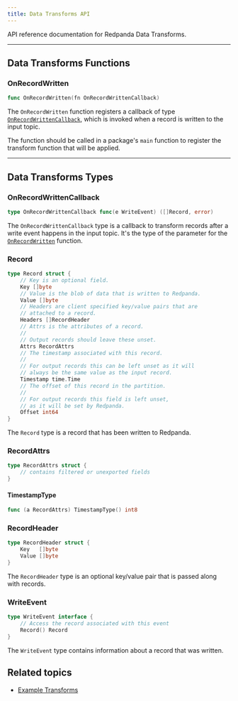 ```yaml
---
title: Data Transforms API
---
```


<head>
    <meta name="title" content="Data Transforms API | Redpanda Docs"/>
    <meta name="description" content="Working with data transformation APIs in Redpanda."/>
    <link rel="canonical" href="https://docs.redpanda.com/docs/labs/data-transform-api/" />
</head>


<TechPreviewBadge/>

API reference documentation for Redpanda Data Transforms.

---

## Data Transforms Functions

### OnRecordWritten

```go
func OnRecordWritten(fn OnRecordWrittenCallback)
```

The `OnRecordWritten` function registers a callback of type [`OnRecordWrittenCallback`](#onrecordwrittencallback), which is invoked when a record is written to the input topic.

The function should be called in a package's `main` function to register the transform function that will be applied.

---

## Data Transforms Types

### OnRecordWrittenCallback

```go
type OnRecordWrittenCallback func(e WriteEvent) ([]Record, error)
```

The `OnRecordWrittenCallback` type is a callback to transform records after a write event happens in the input topic. It's the type of the parameter for the [`OnRecordWritten`](#onrecordwritten) function.

### Record

```go
type Record struct {
	// Key is an optional field.
	Key []byte
	// Value is the blob of data that is written to Redpanda.
	Value []byte
	// Headers are client specified key/value pairs that are
	// attached to a record.
	Headers []RecordHeader
	// Attrs is the attributes of a record.
	//
	// Output records should leave these unset.
	Attrs RecordAttrs
	// The timestamp associated with this record.
	//
	// For output records this can be left unset as it will
	// always be the same value as the input record.
	Timestamp time.Time
	// The offset of this record in the partition.
	//
	// For output records this field is left unset,
	// as it will be set by Redpanda.
	Offset int64
}
```

The `Record` type is a record that has been written to Redpanda.

### RecordAttrs

```go
type RecordAttrs struct {
	// contains filtered or unexported fields
}
```

####  TimestampType

```go
func (a RecordAttrs) TimestampType() int8
```

### RecordHeader

```go
type RecordHeader struct {
	Key   []byte
	Value []byte
}
```

The `RecordHeader` type is an optional key/value pair that is passed along with records.


### WriteEvent

```go
type WriteEvent interface {
	// Access the record associated with this event
	Record() Record
}
```

The `WriteEvent` type contains information about a record that was written.


## Related topics

- [Example Transforms](../#example-transforms)

